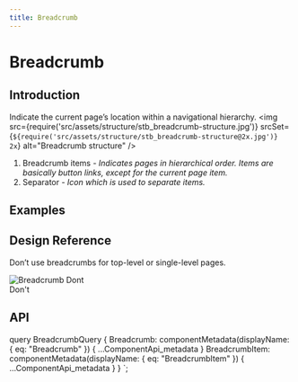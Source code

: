 ```yaml
---
title: Breadcrumb
---
```


# Breadcrumb

## Introduction

Indicate the current page’s location within a navigational hierarchy.
<img
  src={require('src/assets/structure/stb_breadcrumb-structure.jpg')}
  srcSet={`${require('src/assets/structure/stb_breadcrumb-structure@2x.jpg')} 2x`}
  alt="Breadcrumb structure"
/>
<ol className="u-textGray u-marginTopTiny">
  <li>
      Breadcrumb items
    <i className="u-text200"> - Indicates pages in hierarchical order. Items are basically button links, except for the current page item.</i>
  </li>
  <li>
      Separator
    <i className="u-text200"> - Icon which is used to separate items.</i>
  </li>
</ol>

## Examples

<CodeView codeText={defaultBreadcrumb} />
<CodeView codeText={schemaBreadcrumb} />

## Design Reference

Don’t use breadcrumbs for top-level or single-level pages.

<div className="Grid u-marginBottomLarge">
  <div className="u-sizeFull md:u-size1of2">
    <img
      className="u-maxWidthFull"
      src={require('src/assets/ref/breadcrumb-structure-dont.jpg')}
      srcSet={`${require('src/assets/ref/breadcrumb-structure-dont@2x.jpg')} 2x`}
      alt="Breadcrumb Dont"
    />
    <div className="u-borderBottom u-borderLarge u-borderNegative u-marginTopSmall" />
    <div className="u-textNegative">Don't</div>
  </div>
</div>

## API

<ComponentApi metadata={props.data.Breadcrumb} />
<ComponentApi metadata={props.data.BreadcrumbItem} exportedBy={props.data.Breadcrumb}/>


  query BreadcrumbQuery {
    Breadcrumb: componentMetadata(displayName: { eq: "Breadcrumb" }) {
      ...ComponentApi_metadata
    }
    BreadcrumbItem: componentMetadata(displayName: { eq: "BreadcrumbItem" }) {
      ...ComponentApi_metadata
    }
  }
`;
